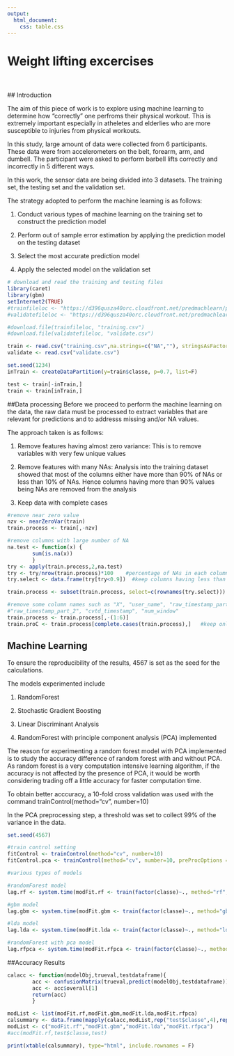 ```yaml
---
output:
  html_document:
    css: table.css
---
```

# Weight lifting excercises
</BR>
</BR>
## Introduction

The aim of this piece of work is to explore using machine learning to determine how "correctly" one perfroms their physical workout. This is extremely important especially in atheletes and elderlies who are more susceptible to injuries from physical workouts.

In this study, large amount of data were collected from 6 participants. These data were from accelerometers on the belt, forearm, arm, and dumbell. The participant were asked to perform barbell lifts correctly and incorrectly in 5 different ways.

In this work, the sensor data are being divided into 3 datasets. The training set, the testing set and the validation set. 

The strategy adopted to perform the machine learning is as follows:

1. Conduct various types of machine learning on the training set to construct the prediction model

2. Perform out of sample error estimation by applying the prediction model on the testing dataset

3. Select the most accurate prediction model

4. Apply the selected model on the validation set


```r

# download and read the training and testing files
library(caret)
library(gbm)
setInternet2(TRUE)
#trainfileloc <- "https://d396qusza40orc.cloudfront.net/predmachlearn/pml-training.csv"
#validatefileloc <- "https://d396qusza40orc.cloudfront.net/predmachlearn/pml-testing.csv"

#download.file(trainfileloc, "training.csv")
#download.file(validatefileloc, "validate.csv")

train <- read.csv("training.csv",na.strings=c("NA",""), stringsAsFactors=F)
validate <- read.csv("validate.csv")

set.seed(1234)
inTrain <- createDataPartition(y=train$classe, p=0.7, list=F)

test <- train[-inTrain,]
train <- train[inTrain,]
```

##Data processing
Before we proceed to perform the machine learning on the data, the raw data must be processed to extract variables that are relevant for predictions and to addresss missing and/or NA values.

The approach taken is as follows:

1. Remove features having almost zero variance: This is to remove variables with very few unique values

2. Remove features with many NAs: Analysis into the training dataset showed that most of the columns either have more than 90% of NAs or less than 10% of NAs. Hence columns having more than 90% values being NAs are removed from the analysis

3. Keep data with complete cases

```r

#remove near zero value
nzv <- nearZeroVar(train)
train.process <- train[,-nzv]

#remove columns with large number of NA
na.test <- function(x) {
        sum(is.na(x))
        }
try <- apply(train.process,2,na.test)
try <- try/nrow(train.process)*100    #percentage of NAs in each column
try.select <- data.frame(try[try<0.9])  #keep columns having less than 90% of NA values, ie more         than 90% of enerties are NA, we discard the column

train.process <- subset(train.process, select=c(rownames(try.select)))

#remove some column names such as "X", "user_name", "raw_timestamp_part_1", 
#"raw_timestamp_part_2", "cvtd_timestamp", "num_window" 
train.process <- train.process[,-(1:6)]
train.proC <- train.process[complete.cases(train.process),]   #keep only completecase enteries

```

## Machine Learning
To ensure the reproducibility of the results, 4567 is set as the seed for the calculations.

The models experimented include

1. RandomForest

2. Stochastic Gradient Boosting

3. Linear Discriminant Analysis

4. RandomForest with principle component analysis (PCA) implemented

The reason for experimenting a random forest model with PCA implemented is to study the accuracy difference of random forest with and without PCA. As random forest is a very computation intensive learning algorithm, if the accuracy is not affected by the presence of PCA, it would be worth considering trading off a little accuracy for faster computation time.

To obtain better acccuracy, a 10-fold cross validation was used with the command 
  trainControl(method="cv", number=10)

In the PCA preprocessing step, a threshold was set to collect 99% of the variance in the data.


```r
set.seed(4567)

#train control setting
fitControl <- trainControl(method="cv", number=10)
fitControl.pca <- trainControl(method="cv", number=10, preProcOptions = list(thresh = 0.99, ICAcomp = 3, k = 5))

#various types of models

#randomForest model
lag.rf <- system.time(modFit.rf <- train(factor(classe)~., method="rf", trControl = fitControl, data=train.proC))  

#gbm model
lag.gbm <- system.time(modFit.gbm <- train(factor(classe)~., method="gbm", trControl=fitControl, data=train.proC, verbose=F))

#lda model
lag.lda <- system.time(modFit.lda <- train(factor(classe)~., method="lda", trControl=fitControl, data=train.proC))

#randomForest with pca model
lag.rfpca <- system.time(modFit.rfpca <- train(factor(classe)~., method="rf", trControl = fitControl.pca, preProcess = "pca", data=train.proC))

```

##Accuracy Results
```r
calacc <- function(modelObj,trueval,testdataframe){
        acc <- confusionMatrix(trueval,predict(modelObj,testdataframe))
        acc <- acc$overall[1]
        return(acc)
        }

modList <- list(modFit.rf,modFit.gbm,modFit.lda,modFit.rfpca)
calsummary <- data.frame(mapply(calacc,modList,rep("test$classe",4),rep("test",4)))
modList <- c("modFit.rf","modFit.gbm","modFit.lda","modFit.rfpca")
#acc(modFit.rf,test$classe,test)

```

```r
print(xtable(calsummary), type="html", include.rownames = F)

```
